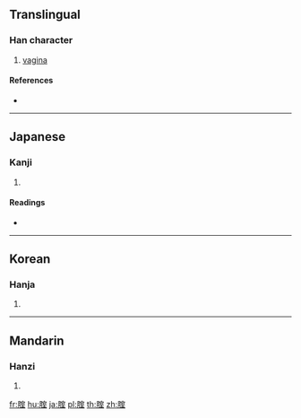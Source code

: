 {{character info/new}}
{{also|膣}}
==Translingual==

===Han character===
{{Han char|rn=130|rad=肉|as=09|sn=13|four=|canj=BJMG}}

# [[vagina]]

====References====
* {{Han ref|kx=0988.060|dkj=29667|dj=1440.210|hdz=32099.070|uh=815F|ud=33119}}

----

==Japanese==

===Kanji===
{{ja-kanji|grade=|rs=肉09}}

# {{defn|lang=ja|sort=肉09}}

====Readings====
* {{ja-readings|on=[[ちつ]] (chitsu)|kun=|nanori=}}

----

==Korean==

===Hanja===
{{ko-hanja|hangeul=질|eumhun=|rv=jil|mr=chil|y=cil}}

# {{defn|lang=ko|sort=肉09}}

----

==Mandarin==

===Hanzi===
{{cmn-hanzi|pin=[[luó]] ([[luo2]]), [[zhì]] ([[zhi4]])|wg=lo<sup>2</sup>, chih<sup>4</sup>}}

# {{defn|lang=cmn|sort=肉09}}

[[fr:腟]]
[[hu:腟]]
[[ja:腟]]
[[pl:腟]]
[[th:腟]]
[[zh:腟]]